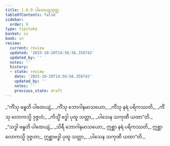 ```yaml
---
title: 1.8.9 ပါထေယျသုတ္တ
tableOfContents: false
sidebar:
  order: 9
type: tipitaka
basket: su
book: sn
review:
  current: review
  updated: '2025-10-20T14:56:56.358742'
  updated_by: ''
  notes: ''
  history:
  - state: review
    date: '2025-10-20T14:56:56.358742'
    updated_by: ''
    notes: ''
    previous_state: draft
---
```



<DynamicBreadcrumb />


<ReviewStatus review={frontmatter.review} showDetails={true} />

<HypothesisAnnotation frontmatter={frontmatter} />

<Division number="79" book="sn" e="ch" v="18" p="291">

<Paragraph number="357" type="verses" book="sn">
_“ကိံသု ဗန္ဓတိ ပါထေယျံ,_  
_ကိံသု ဘောဂါနမာသယော;_  
_ကိံသု နရံ ပရိကဿတိ,_  
_ကိံသု လောကသ္မိ ဒုဇ္ဇဟံ;_  
_ကိသ္မိံ ဗဒ္ဓါ ပုထူ သတ္တာ,_  
_ပါသေန သကုဏီ ယထာ”တိ._  

</Paragraph>

<Paragraph number="358" book="sn">
_“သဒ္ဓါ ဗန္ဓတိ ပါထေယျံ,_  
_သိရီ ဘောဂါနမာသယော;_  
ဣစ္ဆာ နရံ ပရိကဿတိ,_  
ဣစ္ဆာ လောကသ္မိ ဒုဇ္ဇဟာ;_  
ဣစ္ဆာဗဒ္ဓါ ပုထူ သတ္တာ,_  
_ပါသေန သကုဏီ ယထာ”တိ._
</Paragraph>
</Division>